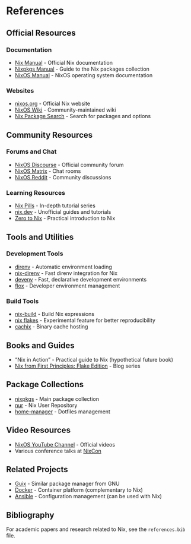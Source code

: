 # References {.unnumbered}

## Official Resources

### Documentation

- [Nix Manual](https://nixos.org/manual/nix/stable/) - Official Nix documentation
- [Nixpkgs Manual](https://nixos.org/manual/nixpkgs/stable/) - Guide to the Nix packages collection
- [NixOS Manual](https://nixos.org/manual/nixos/stable/) - NixOS operating system documentation

### Websites

- [nixos.org](https://nixos.org) - Official Nix website
- [NixOS Wiki](https://nixos.wiki/) - Community-maintained wiki
- [Nix Package Search](https://search.nixos.org/) - Search for packages and options

## Community Resources

### Forums and Chat

- [NixOS Discourse](https://discourse.nixos.org/) - Official community forum
- [NixOS Matrix](https://matrix.to/#/#community:nixos.org) - Chat rooms
- [NixOS Reddit](https://reddit.com/r/nixos) - Community discussions

### Learning Resources

- [Nix Pills](https://nixos.org/guides/nix-pills/) - In-depth tutorial series
- [nix.dev](https://nix.dev/) - Unofficial guides and tutorials
- [Zero to Nix](https://zero-to-nix.com/) - Practical introduction to Nix

## Tools and Utilities

### Development Tools

- [direnv](https://direnv.net/) - Automatic environment loading
- [nix-direnv](https://github.com/nix-community/nix-direnv) - Fast direnv integration for Nix
- [devenv](https://devenv.sh/) - Fast, declarative development environments
- [flox](https://flox.dev/) - Developer environment management

### Build Tools

- [nix-build](https://nixos.org/manual/nix/stable/command-ref/nix-build.html) - Build Nix expressions
- [nix flakes](https://nixos.wiki/wiki/Flakes) - Experimental feature for better reproducibility
- [cachix](https://cachix.org/) - Binary cache hosting

## Books and Guides

- "Nix in Action" - Practical guide to Nix (hypothetical future book)
- [Nix from First Principles: Flake Edition](https://tonyfinn.com/blog/nix-from-first-principles-flake-edition/) - Blog series

## Package Collections

- [nixpkgs](https://github.com/NixOS/nixpkgs) - Main package collection
- [nur](https://github.com/nix-community/NUR) - Nix User Repository
- [home-manager](https://github.com/nix-community/home-manager) - Dotfiles management

## Video Resources

- [NixOS YouTube Channel](https://www.youtube.com/@NixOS-Foundation) - Official videos
- Various conference talks at [NixCon](https://nixcon.org/)

## Related Projects

- [Guix](https://guix.gnu.org/) - Similar package manager from GNU
- [Docker](https://www.docker.com/) - Container platform (complementary to Nix)
- [Ansible](https://www.ansible.com/) - Configuration management (can be used with Nix)

## Bibliography

For academic papers and research related to Nix, see the `references.bib` file.
